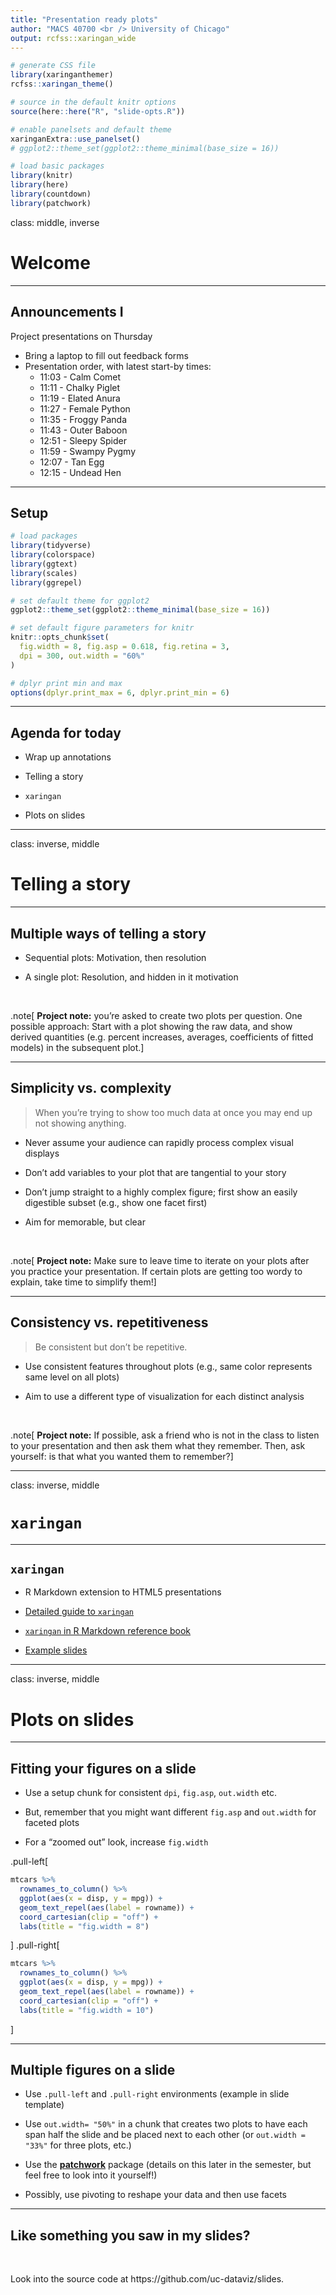 ```yaml
---
title: "Presentation ready plots"
author: "MACS 40700 <br /> University of Chicago"
output: rcfss::xaringan_wide
---
```


```r
# generate CSS file
library(xaringanthemer)
rcfss::xaringan_theme()

# source in the default knitr options
source(here::here("R", "slide-opts.R"))

# enable panelsets and default theme
xaringanExtra::use_panelset()
# ggplot2::theme_set(ggplot2::theme_minimal(base_size = 16))

# load basic packages
library(knitr)
library(here)
library(countdown)
library(patchwork)
```

class: middle, inverse

# Welcome

---

## Announcements I

Project presentations on Thursday

- Bring a laptop to fill out feedback forms
- Presentation order, with latest start-by times:
  - 11:03 - Calm Comet
  - 11:11 - Chalky Piglet
  - 11:19 - Elated Anura
  - 11:27 - Female Python
  - 11:35 - Froggy Panda
  - 11:43 - Outer Baboon
  - 12:51 - Sleepy Spider
  - 11:59 - Swampy Pygmy
  - 12:07 - Tan Egg
  - 12:15 - Undead Hen

---

## Setup

```r
# load packages
library(tidyverse)
library(colorspace)
library(ggtext)
library(scales)
library(ggrepel)

# set default theme for ggplot2
ggplot2::theme_set(ggplot2::theme_minimal(base_size = 16))

# set default figure parameters for knitr
knitr::opts_chunk$set(
  fig.width = 8, fig.asp = 0.618, fig.retina = 3,
  dpi = 300, out.width = "60%"
)

# dplyr print min and max
options(dplyr.print_max = 6, dplyr.print_min = 6)
```

---

## Agenda for today

- Wrap up annotations

- Telling a story

- `xaringan`

- Plots on slides

---

class: inverse, middle

# Telling a story

---

## Multiple ways of telling a story

- Sequential plots: Motivation, then resolution

- A single plot: Resolution, and hidden in it motivation

<br>

.note[
**Project note:** you're asked to create two plots per question. One possible approach: Start with a plot showing the raw data, and show derived quantities (e.g. percent increases, averages, coefficients of fitted models) in the subsequent plot.
]

---

## Simplicity vs. complexity

> When you’re trying to show too much data at once you may end up not showing anything.

- Never assume your audience can rapidly process complex visual displays

- Don't add variables to your plot that are tangential to your story

- Don't jump straight to a highly complex figure; first show an easily digestible subset (e.g., show one facet first)

- Aim for memorable, but clear

<br>

.note[
**Project note:** Make sure to leave time to iterate on your plots after you practice your presentation. If certain plots are getting too wordy to explain, take time to simplify them!
]

---

## Consistency vs. repetitiveness

> Be consistent but don’t be repetitive.

- Use consistent features throughout plots (e.g., same color represents same level on all plots)

- Aim to use a different type of visualization for each distinct analysis

<br>

.note[
**Project note:** If possible, ask a friend who is not in the class to listen to your presentation and then ask them what they remember. Then, ask yourself: is that what you wanted them to remember?
]

---

class: inverse, middle

# `xaringan`

---

## `xaringan`

- R Markdown extension to HTML5 presentations

- [Detailed guide to `xaringan`](https://arm.rbind.io/slides/xaringan.html)

- [`xaringan` in R Markdown reference book](https://bookdown.org/yihui/rmarkdown/xaringan.html)

- [Example slides](https://dataviz-sp22.github.io/proj1/presentation/presentation.html#1)

---

class: inverse, middle

# Plots on slides

---

## Fitting your figures on a slide

- Use a setup chunk for consistent `dpi`, `fig.asp`, `out.width` etc.

- But, remember that you might want different `fig.asp` and `out.width` for faceted plots

- For a "zoomed out" look, increase `fig.width`

.pull-left[
```r
mtcars %>%
  rownames_to_column() %>%
  ggplot(aes(x = disp, y = mpg)) +
  geom_text_repel(aes(label = rowname)) +
  coord_cartesian(clip = "off") +
  labs(title = "fig.width = 8")
```
]
.pull-right[
```r
mtcars %>%
  rownames_to_column() %>%
  ggplot(aes(x = disp, y = mpg)) +
  geom_text_repel(aes(label = rowname)) +
  coord_cartesian(clip = "off") +
  labs(title = "fig.width = 10")
```
]

---

## Multiple figures on a slide

- Use `.pull-left` and `.pull-right` environments (example in slide template)

- Use `out.width= "50%"` in a chunk that creates two plots to have each span half the slide and be placed next to each other (or `out.width = "33%"` for three plots, etc.)

- Use the [**patchwork**](https://patchwork.data-imaginist.com/) package (details on this later in the semester, but feel free to look into it yourself!)

- Possibly, use pivoting to reshape your data and then use facets

---

## Like something you saw in my slides?

<br>

Look into the source code at https://github.com/uc-dataviz/slides.
